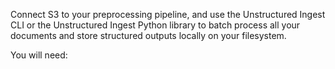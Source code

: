 Connect S3 to your preprocessing pipeline, and use the Unstructured Ingest CLI or the Unstructured Ingest Python library to batch process all your documents and store structured outputs locally on your filesystem.

You will need: 


<SharedS3 />